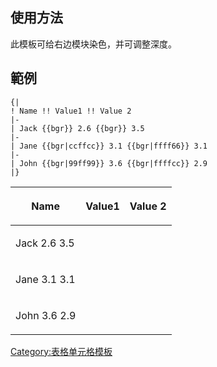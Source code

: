{{Documentation subpage}}
<!-- PLEASE ADD CATEGORIES AND INTERWIKIS AT THE BOTTOM OF THIS PAGE -->

== 使用方法 ==
此模板可给右边模块染色，并可调整深度。

{{tlx|bgr|color}}

== 範例 ==
<pre>
{|
! Name !! Value1 !! Value 2
|-
| Jack {{bgr}} 2.6 {{bgr}} 3.5
|-
| Jane {{bgr|ccffcc}} 3.1 {{bgr|ffff66}} 3.1
|-
| John {{bgr|99ff99}} 3.6 {{bgr|ffffcc}} 2.9
|}
</pre>
{|
! Name !! Value1 !! Value 2
|-
| Jack {{bgr}} 2.6 {{bgr}} 3.5
|-
| Jane {{bgr|ccffcc}} 3.1 {{bgr|ffff66}} 3.1
|-
| John {{bgr|99ff99}} 3.6 {{bgr|ffffcc}} 2.9
|}

<includeonly>
<!-- CATEGORIES AND INTERWIKIS HERE, THANKS -->
[[Category:表格单元格模板]]
</includeonly>